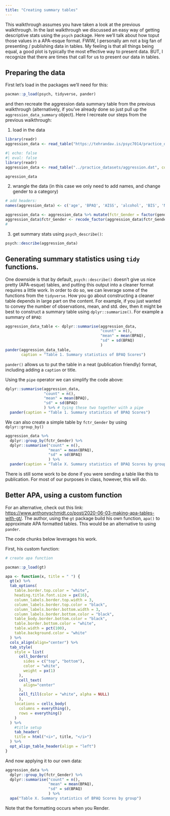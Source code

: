 ```yaml
---
title: "Creating summary tables"
---
```


This walkthrough assumes you have taken a look at the previous walkthrough. In the last walkthrough we discussed an easy way of getting descriptive stats using the `psych` package. Here we'll talk about how toput those values in a APA-esque format. FWIW, I personally am not a big fan of presenting / publishing data in tables. My feeling is that all things being equal, a good plot is typically the most effective way to present data. BUT, I recognize that there are times that call for us to present our data in tables.

## Preparing the data

First let's load in the packages we'll need for this:

```r
pacman::p_load(psych, tidyverse, pander)
```

and then recreate the aggression data summary table from the previous walkthrough (alternatively, if you've already done so just pull up the `aggression_data_summary` object). Here I recreate our steps from the previous walkthrough:

1.  load in the data

```r
library(readr)
aggression_data <- read_table("https://tehrandav.is/psyc7014/practice_datasets/aggression.dat", col_names = FALSE)
```

```r
#| echo: false
#| eval: false
library(readr)
aggression_data <- read_table("../practice_datasets/aggression.dat", col_names = FALSE)

agression_data
```

2.  wrangle the data (in this case we only need to add names, and change gender to a category)

```r

# add headers:
names(aggression_data) <- c('age', 'BPAQ', 'AISS', 'alcohol', 'BIS', 'NEOc', 'gender', 'NEOo')

aggression_data <- aggression_data %>% mutate(fctr_Gender = factor(gender)) 
aggression_data$fctr_Gender <- recode_factor(aggression_data$fctr_Gender, "0" = "Man", "1" = "Woman")
# 
```

3.  get summary stats using `psych_describe()`:

```r
psych::describe(aggression_data)
```

## Generating summary statistics using `tidy` functions.

One downside is that by default, `psych::describe()` doesn't give us nice pretty (APA-esque) tables, and putting this output into a cleaner format requires a little work. In order to do so, we can leverage some of the functions from the `tidyverse`. How you go about constructing a cleaner table depends in large part on the content. For example, if you just wanted to convey the number of observations, mean, and std. dev, then it might be best to construct a summary table using `dplyr::summarize()`. For example a summary of `BPAQ`:

```r
aggression_data_table <- dplyr::summarise(aggression_data,
                                          "count" = n(),
                                          "mean" = mean(BPAQ),
                                          "sd" = sd(BPAQ)
                                          ) 
pander(aggression_data_table,
       caption = "Table 1. Summary statistics of BPAQ Scores")
```

`pander()` allows us to put the table in a neat (publication friendly) format, including adding a `caption` or title.

Using the `pipe` operator we can simplify the code above:

```r
dplyr::summarise(aggression_data,
                 "count" = n(),
                 "mean" = mean(BPAQ),
                 "sd" = sd(BPAQ)
                 ) %>% # tying these two together with a pipe
  pander(caption = "Table 1. Summary statistics of BPAQ Scores")
```

We can also create a simple table by `fctr_Gender` by using `dplyr::group_by()`

```r
aggression_data %>% 
  dplyr::group_by(fctr_Gender) %>% 
  dplyr::summarise("count" = n(),
                   "mean" = mean(BPAQ),
                   "sd" = sd(BPAQ)
                   ) %>% 
  pander(caption = "Table X. Summary statistics of BPAQ Scores by group")
```

There is still some work to be done if you were sending a table like this to publication. For most of our purposes in class, however, this will do.

## Better APA, using a custom function

For an alternative, check out this link: <https://www.anthonyschmidt.co/post/2020-06-03-making-apa-tables-with-gt/>. The author, using the `gt` package build his own function, `apa()` to approximate APA formatted tables. This would be an alternative to using `pander`.

The code chunks below leverages his work.

First, his custom function:

```r
# create apa function

pacman::p_load(gt)

apa <- function(x, title = " ") {
  gt(x) %>%
  tab_options(
    table.border.top.color = "white",
    heading.title.font.size = px(16),
    column_labels.border.top.width = 3,
    column_labels.border.top.color = "black",
    column_labels.border.bottom.width = 3,
    column_labels.border.bottom.color = "black",
    table_body.border.bottom.color = "black",
    table.border.bottom.color = "white",
    table.width = pct(100),
    table.background.color = "white"
  ) %>%
  cols_align(align="center") %>%
  tab_style(
    style = list(
      cell_borders(
        sides = c("top", "bottom"),
        color = "white",
        weight = px(1)
      ),
      cell_text(
        align="center"
      ),
      cell_fill(color = "white", alpha = NULL)
      ),
    locations = cells_body(
      columns = everything(),
      rows = everything()
    )
  ) %>%
    #title setup
    tab_header(
    title = html("<i>", title, "</i>")
  ) %>%
  opt_align_table_header(align = "left")
}
```

And now applying it to our own data:

```r
aggression_data %>%
  dplyr::group_by(fctr_Gender) %>% 
  dplyr::summarise("count" = n(),
                   "mean" = mean(BPAQ),
                   "sd" = sd(BPAQ)
                   ) %>%
  apa("Table X. Summary statistics of BPAQ Scores by group")
```

Note that the formatting occurs when you Render.
